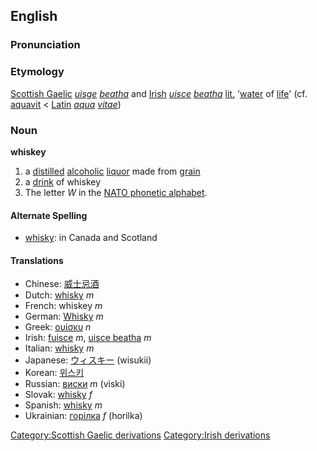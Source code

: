 {{wikipedia}}
==English==
=== Pronunciation ===
{{IPA|[&#712;(h)w&#618;ski]}}

=== Etymology ===
[[Scottish Gaelic]] ''[[uisge]] [[beatha]]'' and [[Irish]] ''[[uisce]] [[beatha]]'' [[literally|lit.]] '[[water]] of [[life]]' (cf. [[aquavit]] < [[Latin]] ''[[aqua]] [[vitae]]'')

=== Noun ===
'''whiskey'''
# a [[distill]]ed [[alcoholic]] [[liquor]] made from [[grain]]
# a [[drink]] of whiskey
#The letter ''W'' in the [[NATO phonetic alphabet]].
==== Alternate Spelling ====
* [[whisky]]: in Canada and Scotland

==== Translations ====
*Chinese: [[威士忌酒]]
*Dutch: [[whisky]] ''m''
*French: whiskey ''m''
*German: [[Whisky]] ''m''
*Greek: [[ουίσκυ]] ''n''
*Irish: [[fuisce]] ''m'', [[uisce beatha]] ''m''
*Italian: [[whisky]] ''m''
*Japanese: [[ウィスキー]] (wisukii)
*Korean: [[위스키]]
*Russian: [[виски]] ''m'' (viski)
*Slovak: [[whisky]] ''f''
*Spanish: [[whisky]] ''m''
*Ukrainian: [[горілка]] ''f'' (horilka)

[[Category:Scottish Gaelic derivations]]
[[Category:Irish derivations]]